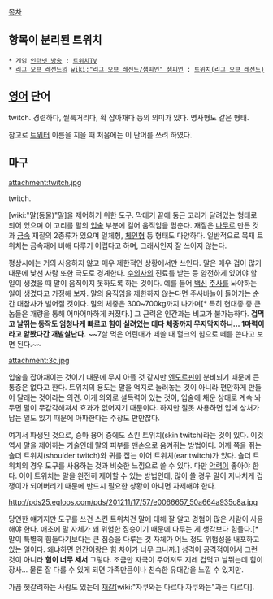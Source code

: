 [[목차]]

== 항목이 분리된 트위치 ==
 * 게임 [[인터넷 방송]] : [[트위치TV]]
 * [[리그 오브 레전드]]의 [[wiki:"리그 오브 레전드/챔피언" 챔피언]] : [[트위치(리그 오브 레전드)]]

== [[영어]] 단어 ==
twitch. 경련하다, 씰룩거리다, 확 잡아채다 등의 의미가 있다. 명사형도 같은 형태.

참고로 [[트위터]] 이름을 지을 때 처음에는 이 단어를 쓰려 하였다.

== 마구 ==
attachment:twitch.jpg

twitch.

[wiki:"말(동물)"말]을 제어하기 위한 도구. 막대기 끝에 둥근 고리가 달려있는 형태로 되어 있으며 이 고리를 말의 [[입술]] 부분에 걸어 움직임을 멈춘다. 재질은 [[나무]]로 만든 것과 [[금속]] 재질의 2종류가 있으며 일체형, [[체인]]형 등 형태도 다양하다. 일반적으로 목재 트위치는 금속재에 비해 다루기 어렵다고 하며, 그래서인지 잘 쓰이지 않는다.

평상시에는 거의 사용하지 않고 매우 제한적인 상황에서만 쓰인다. 말은 매우 겁이 많기 때문에 낯선 사람 또한 극도로 경계한다. [[수의사]]의 진료를 받는 등 얌전하게 있어야 할 일이 생겼을 때 말이 움직이지 못하도록 하는 것이다. 예를 들어 [[백신]] [[주사]]를 놔야하는 일이 생겼다고 가정해 보자. 말의 움직임을 제한하지 않는다면 주사바늘이 들어가는 순간 대참사가 벌어질 것이다. 말의 체중은 300~700kg까지 나가며[* 특히 현대종 중 큰 놈들은 개량을 통해 어마어마하게 커졌다.] 그 근력은 인간과는 비교가 불가능하다. '''겁먹고 날뛰는 동작도 엄청나게 빠르고 힘이 실려있는 데다 체중까지 무지막지하니... 1마력이라고 얕봤다간 개발살난다.''' ~~7살 먹은 어린애가 떼쓸 때 헐크의 힘으로 떼를 쓴다고 보면 된다.~~

attachment:3c.jpg

입술을 잡아채이는 것이기 때문에 무지 아플 것 같지만 [[엔도르핀]]이 분비되기 때문에 큰 통증은 없다고 한다. 트위치의 용도는 말을 억지로 눌러놓는 것이 아니라 편안하게 만들어 달래는 것이라는 의견. 이게 의외로 설득력이 있는 것이, 입술에 채운 상태로 계속 놔두면 말이 무감각해져서 효과가 없어지기 때문이다. 하지만 잘못 사용하면 입에 상처가 남는 일도 있기 때문에 아파한다는 주장도 만만찮다.

여기서 파생된 것으로, 승마 용어 중에도 스킨 트위치(skin twitch)라는 것이 있다. 이것 역시 말을 제어하는 기술인데 말의 피부를 맨손으로 움켜쥐는 방법이다. 어깨 쪽을 쥐는 숄더 트위치(shoulder twitch)와 귀를 잡는 이어 트위치(ear twitch)가 있다. 숄더 트위치의 경우 도구를 사용하는 것과 비슷한 느낌으로 쓸 수 있다. 다만 [[악력]]이 좋아야 한다. 이어 트위치는 말을 완전히 제어할 수 있는 방법인데, 많이 쓸 경우 말이 지나치게 겁쟁이가 되어버리기 때문에 반드시 필요한 상황이 아니면 자제해야 한다.

http://pds25.egloos.com/pds/201211/17/57/e0066657_50a664a935c8a.jpg

당연한 얘기지만 도구를 쓰건 스킨 트위치건 말에 대해 잘 알고 경험이 많은 사람이 사용해야 한다. 애초에 말 자체가 꽤 위험한 짐승이기 때문에 다루는 게 생각보다 힘들다.[* 말이 특별히 힘들다기보다는 큰 짐승을 다루는 것 자체가 어느 정도 위험성을 내포하고 있는 일이다. 왜냐하면 인간이랑은 힘 차이가 너무 크니까.] 성격이 공격적이어서 그런 것이 아니라 '''힘이 너무 세서''' 그렇다. 조금만 자극이 주어져도 지레 겁먹고 날뛰는데 힘이 장사... 물론 잘 다룰 수 있게 되면 가족만큼이나 친숙한 유대감을 느낄 수 있지만.

가끔 헷갈려하는 사람도 있는데 [[재갈]][wiki:"자쿠와는 다르다 자쿠와는"과는 다르다].
